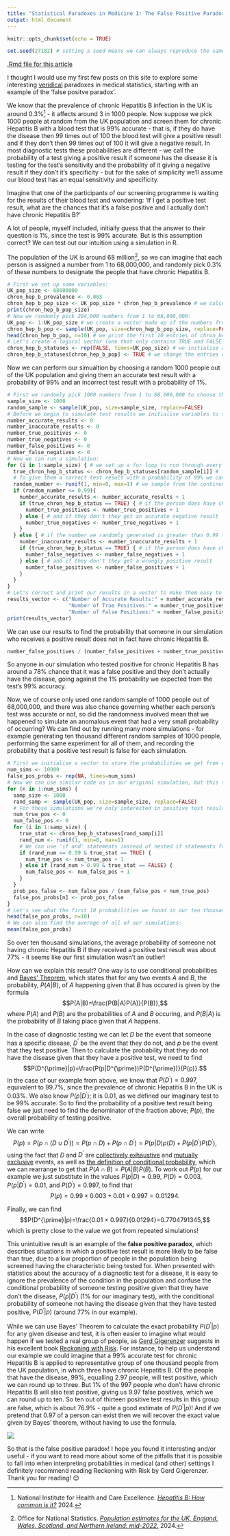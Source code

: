 ```yaml
---
title: "Statistical Paradoxes in Medicine I: The False Positive Paradox"
output: html_document
---
```

```r
knitr::opts_chunk$set(echo = TRUE)
```

```r
set.seed(27182) # setting a seed means we can always reproduce the same result from our simulation - we can delete this if we want to get a different random result every time 
```
[.Rmd file for this article](https://medical-maths.github.io/statistical-paradoxes-in-medicine-i-the-false-positive-paradox.Rmd)

I thought I would use my first few posts on this site to explore some interesting [veridical](https://en.wikipedia.org/wiki/Paradox#Quine's_classification) paradoxes in medical statistics, starting with an example of the 'false positve paradox'. 

We know that the prevalence of chronic Hepatitis B infection in the UK is around 0.3%[^1] - it affects around 3 in 1000 people. Now suppose we pick 1000 people at random from the UK population and screen them for chronic Hepatitis B with a  blood test that is 99% accurate - that is, if they do have the disease then 99 times out of 100 the blood test will give a positive result and if they don't then 99 times out of 100 it will give a negative result. In most diagnostic tests these probabilities are different - we call the probability of a test giving a positive result if someone has the disease it is testing for the test's sensitivity and the probability of it giving a negative result if they don't it's specificity - but for the sake of simplicity we'll assume our blood test has an equal sensitivity and specificity. 

Imagine that one of the participants of our screening programme is waiting for the results of their blood test and wondering: 'If I get a positive test result, what are the chances that it's a false positive and I actually don't have chronic Hepatitis B?'

A lot of people, myself included, initially guess that the answer to their question is 1%, since the test is 99% accurate. But is this assumption correct? We can test out our intuition using a simulation in R.

The population of the UK is around 68 million[^2], so we can imagine that each person is assigned a number from 1 to 68,000,000, and randomly pick 0.3% of these numbers to designate the people that have chronic Hepatitis B. 
```r
# First we set up some variables:
UK_pop_size <- 68000000
chron_hep_b_prevalence <- 0.003
chron_hep_b_pop_size <- UK_pop_size * chron_hep_b_prevalence # we calculate 0.3% of the UK population to find the number of people that have chronic Hepatitis B
print(chron_hep_b_pop_size)
# Now we randomly pick 204,000 numbers from 1 to 68,000,000:
UK_pop <- 1:UK_pop_size # we create a vector made up of the numbers from 1 to 68,000,000
chron_hep_b_pop <- sample(UK_pop, size=chron_hep_b_pop_size, replace=FALSE) # we randomly samples 204,000 entries from our UK_pop vector
head(chron_hep_b_pop, n=10) # we print the first 10 entries of chron_hep_b_pop to check it looks as we expect
# Let's create a logical vector (one that only contains TRUE and FALSE values) to represent the chronic Hepatitis B status of every member of the UK population:
chron_hep_b_statuses <- rep(FALSE, times=UK_pop_size) # we initialise a vector the length of the UK population where every entry is FALSE
chron_hep_b_statuses[chron_hep_b_pop] <- TRUE # we change the entries corresponding to the people with chronic Hepatitis B to TRUE
```
Now we can perform our simualtion by choosing a random 1000 people out of the UK population and giving them an accurate test result with a probability of 99% and an incorrect test result with a probability of 1%.
```r
# First we randomly pick 1000 numbers from 1 to 68,000,000 to choose the people in our sample:
sample_size <- 1000
random_sample <- sample(UK_pop, size=sample_size, replace=FALSE)
# Before we begin to simulate test results we initialise variables to store the number of correct and incorrect test results:
number_accurate_results <- 0
number_inaccurate_results <- 0
number_true_positives <- 0
number_true_negatives <- 0
number_false_positives <- 0
number_false_negatives <- 0
# Now we can run a simulation: 
for (i in 1:sample_size) { # we set up a for loop to run through every person in our sample group
  true_chron_hep_b_status <- chron_hep_b_statuses[random_sample[i]] # for each person we first the logical vector we created above to find out if they do or don't have chronic Hepatitis B
  # To give them a correct test result with a probability of 99% we can randomly generate a real number between 0 and 1 and give them an accurate result if it is less than or equal to 0.99:
  random_number <- runif(1, min=0, max=1) # we sample from the continuous uniform distrubution U(0,1)
  if (random_number <= 0.99){
    number_accurate_results <- number_accurate_results + 1
    if (true_chron_hep_b_status == TRUE) { # if the person does have chronic Hepatitis B they get an accurate positive result
      number_true_positives <- number_true_positives + 1
    } else { # and if they don't they get an accurate negative result
      number_true_negatives <- number_true_negatives + 1
    }
  } else { # if the number we randomly generated is greater than 0.99 they will get an incorrect test result
    number_inaccurate_results <- number_inaccurate_results + 1
    if (true_chron_hep_b_status == TRUE) { # if the person does have chronic Hepatitis B they get a wrongly negative result
      number_false_negatives <- number_false_negatives + 1
    } else { # and if they don't they get a wrongly positive result
      number_false_positives <- number_false_positives + 1
    }
  }
}
# Let's correct and print our results in a vector to make them easy to interpret:
results_vector <- c("Number of Accurate Results:" = number_accurate_results, "Number of Inaccuate Results:" = number_inaccurate_results,
                    "Number of True Positives:" = number_true_positives, "Number of True Negatives:" = number_true_negatives,
                    "Number of False Positives:" = number_false_positives, "Number of False Negatives:" = number_false_negatives)
print(results_vector)
```
We can use our results to find the probability that someone in our simulation who receives a positive result does not in fact have chronic Hepatitis B.
```r
number_false_positives / (number_false_positives + number_true_positives)
```
So anyone in our simulation who tested positive for chronic Hepatitis B has around a 78% chance that it was a false positive and they don't actually have the disease, going against the 1% probability we expected from the test's 99% accuracy. 

Now, we of course only used one random sample of 1000 people out of 68,000,000, and there was also chance governing whether each person's test was accurate or not, so did the randomness involved mean that we happened to simulate an anomalous event that had a very small probability of occurring? We can find out by running many more simulations - for example generating ten thousand different random samples of 1000 people, performing the same experiment for all of them, and recording the probability that a positive test result is false for each simulation.
```r
# First we initialise a vector to store the probabilities we get from each simulation:
num_sims <- 10000
false_pos_probs <- rep(NA, times=num_sims)
# Now we can use similar code as in our original simulation, but this time nested inside a for loop so it runs 10,000 times:
for (n in 1:num_sims) {
  samp_size <- 1000
  rand_samp <- sample(UK_pop, size=sample_size, replace=FALSE)
  # For these simulations we're only interested in positive test results, so we don't need to store true and false negatives:
  num_true_pos <- 0
  num_false_pos <- 0
  for (i in 1:samp_size) {
    true_stat <- chron_hep_b_statuses[rand_samp[i]]
    rand_num <- runif(1, min=0, max=1) 
    # We can use 'if and' statements instead of nested if statements for brevity:
    if (rand_num <= 0.99 & true_stat == TRUE) { 
      num_true_pos <- num_true_pos + 1
    } else if (rand_num > 0.99 & true_stat == FALSE) {
      num_false_pos <- num_false_pos + 1
    }
  }
  prob_pos_false <- num_false_pos / (num_false_pos + num_true_pos)
  false_pos_probs[n] <- prob_pos_false
}
# Let's see what the first 10 probabilities we found in our ten thousand simulations were:
head(false_pos_probs, n=10)
# We can also find the average of all of our simulations: 
mean(false_pos_probs)
```
So over ten thousand simulations, the average probability of someone not having chronic Hepatitis B if they received a positive test result was about 77% - it seems like our first simulation wasn't an outlier! 

How can we explain this result? One way is to use conditional probabilities and [Bayes' Theorem](https://en.wikipedia.org/wiki/Bayes%27_theorem), which states that for any two events $A$ and $B$, the probability, $P(A|B)$, of $A$ happening given that $B$ has occured is given by the formula $$P(A|B)=\frac{P(B|A)P(A)}{P(B)},$$ where $P(A)$ and $P(B)$ are the probabilities of $A$ and $B$ occuring, and $P(B|A)$ is the probability of $B$ taking place given that $A$ happens.

In the case of diagnostic testing we can let $D$ be the event that someone has a specific disease, $D^{\prime}$ be the event that they do not, and $p$ be the event that they test positive. Then to calculate the probability that they do not have the disease given that they have a positive test, we need to find $$P(D^{\prime}|p)=\frac{P(p|D^{\prime})P(D^{\prime})}{P(p)}.$$ In the case of our example from above, we know that $P(D^{\prime})=0.997$, equivalent to 99.7%, since the prevalence of chronic Hepatitis B in the UK is 0.03%. We also know $P(p|D^{\prime})$; it is $0.01$, as we defined our imaginary test to be 99% accurate. So to find the probability of a positive test result being false we just need to find the denominator of the fraction above; $P(p)$, the overall probability of testing positive.

We can write $$P(p)=P(p\cap(D\cup D^{\prime}))=P(p\cap D)+P(p\cap D^{\prime})=P(p|D)p(D)+P(p|D^{\prime})P(D^{\prime}),$$ using the fact that $D$ and $D^{\prime}$ are [collectively exhaustive](https://en.wikipedia.org/wiki/Collectively_exhaustive_events) and [mutually exclusive](https://en.wikipedia.org/wiki/Mutual_exclusivity) events, as well as [the definition of conditional probability](https://en.wikipedia.org/wiki/Conditional_probability), which we can rearrange to get that $P(A\cap B)=P(A|B)P(B)$. To work out $P(p)$ for our example we just substitute in the values $P(p|D)=0.99$, $P(D)=0.003$, $P(p|D^{\prime})=0.01$, and $P(D^{\prime})=0.997$, to find that $$P(p)=0.99\times0.003+0.01\times0.997=0.01294.$$

Finally, we can find $$P(D^{\prime}|p)=\frac{0.01 × 0.997}{0.01294}=0.7704791345,$$ which is pretty close to the value we got from repeated simulations!

This unintuitive result is an example of the **false positive paradox**, which describes situations in which a positive test result is more likely to be false than true, due to a low proportion of people in the population being screened having the characteristic being tested for. When presented with statistics about the accuracy of a diagnostic test for a disease, it is easy to ignore the prevalence of the condition in the population and confuse the conditional probability of someone testing positive given that they have don't the disease, $P(p|D^{\prime})$ (1% for our imaginary test), with the conditional probability of someone not having the disease given that they have tested positive, $P(D^{\prime}|p)$ (around 77% in our example).

While we can use Bayes' Theorem to calculate the exact probability $P(D^{\prime}|p)$ for any given disease and test, it is often easier to imagine what would happen if we tested a real group of people, as [Gerd Gigerenzer](https://www.mpib-berlin.mpg.de/staff/gerd-gigerenzer) suggests in his excellent book [Reckoning with Risk](https://www.penguin.co.uk/books/26623/reckoning-with-risk-by-gerd-gigerenzer/9780140297867). For instance, to help us understand our example we could imagine that a 99% accurate test for chronic Hepatitis B is applied to representative group of one thousand people from the UK population, in which three have chronic Hepatitis B. Of the people that have the disease, 99%, equalling 2.97 people, will test positive, which we can round up to three. But 1% of the 997 people who don't have chronic Hepatitis B will also test positive, giving us 9.97 false positives, which we can round up to ten. So ten out of thirteen positive test results in this group are false, which is about 76.9% - quite a good estimate of $P(D^{\prime}|p)$! And if we pretend that 0.97 of a person can exist then we will recover the exact value given by Bayes' theorem, without having to use the formula.

![](https://medical-maths.github.io/the-false-positive-paradox.png)

So that is the false positive paradox! I hope you found it interesting and/or useful - if you want to read more about some of the pitfalls that it is possible to fall into when interpreting probabilities in medical (and other) settings I definitely recommend reading Reckoning with Risk by Gerd Gigerenzer. Thank you for reading! 😊

[^1]: National Institute for Health and Care Excellence. [*Hepatitis B: How common is it?*](https://cks.nice.org.uk/topics/hepatitis-b/background-information/prevalence/) 2024.
[^2]: Office for National Statistics. [*Population estimates for the UK, England, Wales, Scotland, and Northern Ireland: mid-2022.*](https://www.ons.gov.uk/peoplepopulationandcommunity/populationandmigration/populationestimates/bulletins/annualmidyearpopulationestimates/mid2022) 2024. 
